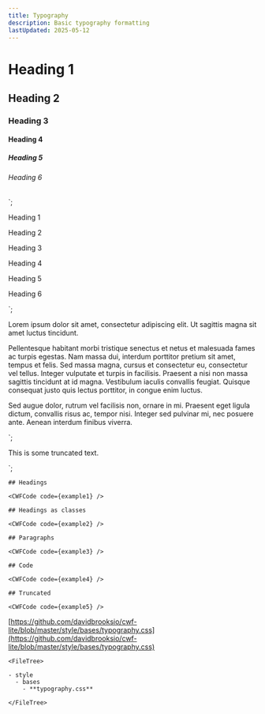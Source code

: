 ```yaml
---
title: Typography
description: Basic typography formatting
lastUpdated: 2025-05-12
---
```



<h1>Heading 1</h1>
<h2>Heading 2</h2>
<h3>Heading 3</h3>
<h4>Heading 4</h4>
<h5>Heading 5</h5>
<h6>Heading 6</h6>
`;
<p class="h1">Heading 1</p>
<p class="h2">Heading 2</p>
<p class="h3">Heading 3</p>
<p class="h4">Heading 4</p>
<p class="h5">Heading 5</p>
<p class="h6">Heading 6</p>
`;
<p>Lorem ipsum dolor sit amet, consectetur adipiscing elit. Ut sagittis magna sit amet luctus tincidunt.</p>
<p>Pellentesque habitant morbi tristique senectus et netus et malesuada fames ac turpis egestas. Nam massa dui, interdum porttitor pretium sit amet, tempus et felis. Sed massa magna, cursus et consectetur eu, consectetur vel tellus. Integer vulputate et turpis in facilisis. Praesent a nisi non massa sagittis tincidunt at id magna. Vestibulum iaculis convallis feugiat. Quisque consequat justo quis lectus porttitor, in congue enim luctus.</p>
<p>Sed augue dolor, rutrum vel facilisis non, ornare in mi. Praesent eget ligula dictum, convallis risus ac, tempor nisi. Integer sed pulvinar mi, nec posuere ante. Aenean interdum finibus viverra.</p>
`;
  <p class="truncate">This is some truncated text.<p>
</div>`;

<Tabs>
  <TabItem label="Overview" icon="puzzle">
    
    ## Headings

    <CWFCode code={example1} />

    ## Headings as classes

    <CWFCode code={example2} />

    ## Paragraphs

    <CWFCode code={example3} />

    ## Code

    <CWFCode code={example4} />

    ## Truncated

    <CWFCode code={example5} />
  </TabItem>
  <TabItem label="Files" icon="list-format">

  [https://github.com/davidbrooksio/cwf-lite/blob/master/style/bases/typography.css](https://github.com/davidbrooksio/cwf-lite/blob/master/style/bases/typography.css)
  
    <FileTree>

    - style
      - bases
        - **typography.css**

    </FileTree>
  </TabItem>
  <TabItem label="Stylesheet" icon="open-book">
    <Code code={cssExample} lang="css" />
  </TabItem>
</Tabs>